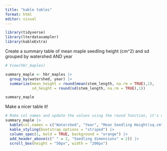```yaml
---
title: "kable tables"
format: html
editor: visual
---
```


```r
library(tidyverse)
library(lterdatasampler)
library(kableExtra)

```

Create a summary table of mean maple seedling height (cm\^2) and sd grouped by watershed AND year

```r
# View(hbr_maples)

summary_maple <- hbr_maples |>
  group_by(watershed, year) |>
  summarize(mean_height = round(mean(stem_length, na.rm = TRUE),1),
            sd_height = round(sd(stem_length, na.rm = TRUE),1))

summary_maple

```

Make a nicer table it!

```r
# Make col names and update the values using the round function, it's up top. Add title
summary_maple |>
  kable(col.names = c("Watershed", "Year", "Mean Seedling Height(sq.cm", "SD Seedling Height (sq. cm")) |>
  kable_styling(bootstrap_options = "striped") |>
  column_spec(1, bold = TRUE, background = "orange") |>
  add_header_above(c(" " = 2, "Seedling dimensions" = 2)) |>
  scroll_box(height = "50px", width = "200px")


```
